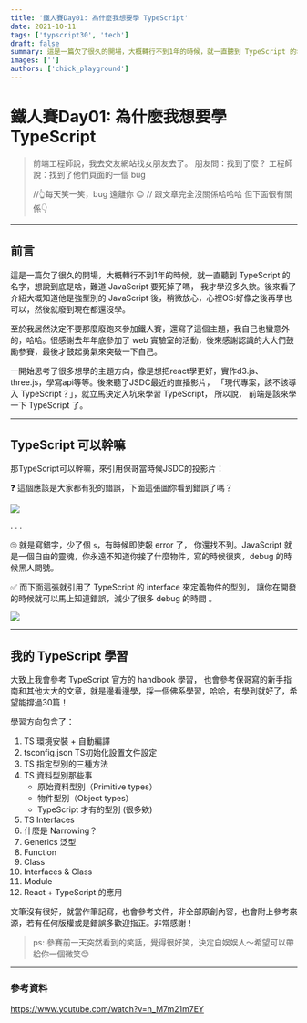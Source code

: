 ```yaml
---
title: '鐵人賽Day01: 為什麼我想要學 TypeScript'
date: 2021-10-11
tags: ['typscript30', 'tech']
draft: false
summary: 這是一篇欠了很久的開場，大概轉行不到1年的時候，就一直聽到 TypeScript 的名字，想說到底是啥
images: ['']
authors: ['chick_playground']
---
```


# 鐵人賽Day01: 為什麼我想要學 TypeScript

> 前端工程師說，我去交友網站找女朋友去了。
> 朋友問：找到了麼？
> 工程師說：找到了他們頁面的一個 bug
>
> //👆每天笑一笑，bug 遠離你 😊
> // 跟文章完全沒關係哈哈哈 但下面很有關係👇

---

## 前言

這是一篇欠了很久的開場，大概轉行不到1年的時候，就一直聽到 TypeScript 的名字，想說到底是啥，難道 JavaScript 要死掉了嗎， 我才學沒多久欸。後來看了介紹大概知道他是強型別的 JavaScript 後，稍微放心，心裡OS:好像之後再學也可以，然後就廢到現在都還沒學。

至於我居然決定不要那麼廢跑來參加鐵人賽，還寫了這個主題，我自己也蠻意外的，哈哈。很感謝去年年底參加了 web 實驗室的活動，後來感謝認識的大大們鼓勵參賽，最後才鼓起勇氣來突破一下自己。

一開始思考了很多想學的主題方向，像是想把react學更好，實作d3.js、three.js，學寫api等等。後來聽了JSDC最近的直播影片， 「現代專案，該不該導入 TypeScript？」，就立馬決定入坑來學習 TypeScript， 所以說， 前端是該來學一下 TypeScript 了。

---

## TypeScript 可以幹嘛

那TypeScript可以幹嘛，來引用保哥當時候JSDC的投影片：

❓ 這個應該是大家都有犯的錯誤，下面這張圖你看到錯誤了嗎？

![](https://i.imgur.com/DbqU1Pn.png)

.
.
.

🙄 就是寫錯字，少了個 `s`，有時候即使報 error 了， 你還找不到。JavaScript 就是一個自由的靈魂，你永遠不知道你接了什麼物件，寫的時候很爽，debug 的時候黑人問號。

✅ 而下面這張就引用了 TypeScript 的 interface 來定義物件的型別， 讓你在開發的時候就可以馬上知道錯誤，減少了很多 debug 的時間 。

![](https://i.imgur.com/AAhELQo.png)

---

## 我的 TypeScript 學習

大致上我會參考 TypeScript 官方的 handbook 學習， 也會參考保哥寫的新手指南和其他大大的文章，就是邊看邊學，採一個佛系學習，哈哈，有學到就好了，希望能撐過30篇！

學習方向包含了：

1. TS 環境安裝 + 自動編譯
2. tsconfig.json TS初始化設置文件設定
3. TS 指定型別的三種方法
4. TS 資料型別那些事
   - 原始資料型別（Primitive types）
   - 物件型別（Object types）
   - TypeScript 才有的型別 (很多欸)
5. TS Interfaces
6. 什麼是 Narrowing？
7. Generics 泛型
8. Function
9. Class
10. Interfaces & Class
11. Module
12. React + TypeScript 的應用

文筆沒有很好，就當作筆記寫，也會參考文件，非全部原創內容，也會附上參考來源，若有任何版權或是錯誤多歡迎指正。非常感謝！

> ps: 參賽前一天突然看到的笑話，覺得很好笑，決定自娱娱人～希望可以帶給你一個微笑😊

---

### 參考資料

https://www.youtube.com/watch?v=n_M7m21m7EY
